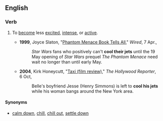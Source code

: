 ==English==

===Verb===
{{en-verb|inf=[[to]] [[cool]] [[one's]] [[jets]]|cools one's jets|cooling one's jets|cooled one's jets|cooled one's jets}}

# {{idiom}} To [[become]] less [[excited]], [[intense]], or [[active]].
#*'''1999''', Joyce Slaton, "[http://www.wired.com/culture/lifestyle/news/1999/04/18983 Phantom Menace Book Tells All]," ''Wired'', 7 Apr.,
#*:''Star Wars'' fans who positively can't '''cool their jets''' until the 19 May opening of ''Star Wars'' prequel ''The Phantom Menace'' need wait no longer than until early May.
#*'''2004''', Kirk Honeycutt, "[http://www.hollywoodreporter.com/hr/imdb/reviews/article_display.jsp?rid=1000653786&vnu_special_account_code=thrsiteimdbpro Taxi (film review)]," ''The Hollywood Reporter'', 6 Oct,
#*:Belle's boyfriend Jesse (Henry Simmons) is left to '''cool his jets''' while his woman bangs around the New York area.

====Synonyms====
* [[calm down]], [[chill]], [[chill out]], [[settle down]]